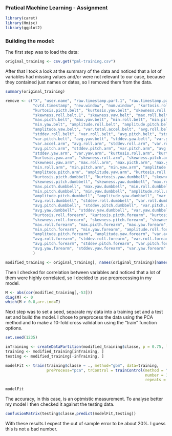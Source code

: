 <!-- Make sure that the knitr package is installed and loaded. -->
<!-- For more info on the package options see http://yihui.name/knitr/options -->

<!-- Replace below with the title of your project -->
### Pratical Machine Learning - Assignment

<!-- Enter the code required to load your data in the space below. The data will be loaded but the line of code won't show up in your write up (echo=FALSE) in order to save space-->
```r
library(caret)
library(Hmisc)
library(ggplot2)
```

<!-- In the remainder of the document, add R code chunks as needed -->

### Building the model:

The first step was to load the data:

```r
original_training <- csv.get("pml-training.csv")
```

After that I took a look at the summary of the data and noticed that a lot of variables had missing values and/or were not relevant to our case, because they contained just names or dates, so I removed them from the data.

```r
summary(original_training)

remove <- c("X", "user.name", "raw.timestamp.part.1", "raw.timestamp.part.2",
            "cvtd.timestamp", "new.window", "num.window", "kurtosis.roll.belt",
            "kurtosis.picth.belt", "kurtosis.yaw.belt", "skewness.roll.belt",
            "skewness.roll.belt.1", "skewness.yaw.belt", "max.roll.belt",
            "max.picth.belt", "max.yaw.belt", "min.roll.belt", "min.pitch.belt",
            "min.yaw.belt", "amplitude.roll.belt", "amplitude.pitch.belt",
            "amplitude.yaw.belt", "var.total.accel.belt", "avg.roll.belt",
            "stddev.roll.belt", "var.roll.belt", "avg.pitch.belt", "stddev.pitch.belt",
            "var.pitch.belt", "avg.yaw.belt", "stddev.yaw.belt", "var.yaw.belt",
            "var.accel.arm", "avg.roll.arm", "stddev.roll.arm", "var.roll.arm",
            "avg.pitch.arm", "stddev.pitch.arm", "var.pitch.arm", "avg.yaw.arm",
            "stddev.yaw.arm", "var.yaw.arm", "kurtosis.roll.arm", "kurtosis.picth.arm",
            "kurtosis.yaw.arm", "skewness.roll.arm", "skewness.pitch.arm",
            "skewness.yaw.arm", "max.roll.arm", "max.picth.arm", "max.yaw.arm",
            "min.roll.arm", "min.pitch.arm", "min.yaw.arm", "amplitude.roll.arm",
            "amplitude.pitch.arm", "amplitude.yaw.arm", "kurtosis.roll.dumbbell",
            "kurtosis.picth.dumbbell", "kurtosis.yaw.dumbbell", "skewness.roll.dumbbell",
            "skewness.pitch.dumbbell", "skewness.yaw.dumbbell", "max.roll.dumbbell",
            "max.picth.dumbbell", "max.yaw.dumbbell", "min.roll.dumbbell",
            "min.pitch.dumbbell", "min.yaw.dumbbell", "amplitude.roll.dumbbell", 
            "amplitude.pitch.dumbbell", "amplitude.yaw.dumbbell", "var.accel.dumbbell",
            "avg.roll.dumbbell", "stddev.roll.dumbbell", "var.roll.dumbbell",
            "avg.pitch.dumbbell", "stddev.pitch.dumbbell", "var.pitch.dumbbell",
            "avg.yaw.dumbbell", "stddev.yaw.dumbbell", "var.yaw.dumbbell",
            "kurtosis.roll.forearm", "kurtosis.picth.forearm", "kurtosis.yaw.forearm",
            "skewness.roll.forearm", "skewness.pitch.forearm", "skewness.yaw.forearm",
            "max.roll.forearm", "max.picth.forearm", "max.yaw.forearm", "min.roll.forearm",
            "min.pitch.forearm", "min.yaw.forearm", "amplitude.roll.forearm",
            "amplitude.pitch.forearm", "amplitude.yaw.forearm", "var.accel.forearm",
            "avg.roll.forearm", "stddev.roll.forearm", "var.roll.forearm",
            "avg.pitch.forearm", "stddev.pitch.forearm", "var.pitch.forearm",
            "avg.yaw.forearm", "stddev.yaw.forearm", "var.yaw.forearm"
            )

modified_training <- original_training[, names(original_training)[names(original_training) %nin% remove]]
```

Then I checked for correlation between variables and noticed that a lot of them were highly correlated, so I decided to use preprocessing in my model.

```r
M <- abs(cor(modified_training[,-53]))
diag(M) <- 0
which(M > 0.8,arr.ind=T)
```

Next step was to set a seed, separate my data into a training set and a test set and build the model. I chose to preprocess the data using the PCA method and to make a 10-fold cross validation using the "train" function options.

```r
set.seed(1235)

inTraining <- createDataPartition(modified_training$classe, p = 0.75, list = FALSE)
training <- modified_training[inTraining, ]
testing <- modified_training[-inTraining, ]

modelFit <- train(training$classe ~ ., method="gbm", data=training,
                  preProcess="pca", trControl = trainControl(method = "cv",
                                                             number = 10,
                                                             repeats = 10))
```
```r
modelFit
```

The accuracy, in this case, is an optmistic measurement. To analyse better my model I then checked it against the testing data.

```r
confusionMatrix(testing$classe,predict(modelFit,testing))
```

With these results I expect the out of sample error to be about 20%. I guess this is not a bad number.